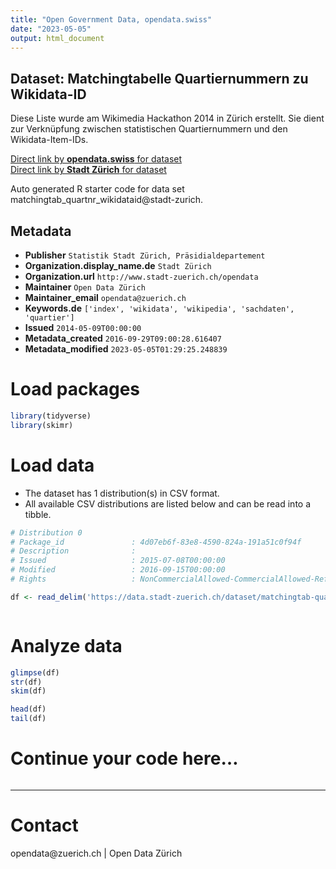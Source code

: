 ```yaml
---
title: "Open Government Data, opendata.swiss"
date: "2023-05-05"
output: html_document
---
```


## Dataset: Matchingtabelle Quartiernummern zu Wikidata-ID

Diese Liste wurde am Wikimedia Hackathon 2014 in Zürich erstellt. Sie dient zur Verknüpfung zwischen statistischen Quartiernummern und den Wikidata-Item-IDs.

[Direct link by **opendata.swiss** for dataset](https://opendata.swiss/de/dataset/matchingtabelle-quartiernummern-zu-wikidata-id)<br>
[Direct link by **Stadt Zürich** for dataset](https://data.stadt-zuerich.ch/dataset/matchingtab-quartnr-wikidataid)

Auto generated R starter code for data set matchingtab_quartnr_wikidataid@stadt-zurich.

## Metadata

- **Publisher** `Statistik Stadt Zürich, Präsidialdepartement`
- **Organization.display_name.de** `Stadt Zürich`
- **Organization.url** `http://www.stadt-zuerich.ch/opendata`
- **Maintainer** `Open Data Zürich`
- **Maintainer_email** `opendata@zuerich.ch`
- **Keywords.de** `['index', 'wikidata', 'wikipedia', 'sachdaten', 'quartier']`
- **Issued** `2014-05-09T00:00:00`
- **Metadata_created** `2016-09-29T09:00:28.616407`
- **Metadata_modified** `2023-05-05T01:29:25.248839`


# Load packages

```r

library(tidyverse)
library(skimr)

```

# Load data

-   The dataset has 1 distribution(s) in CSV format.
-   All available CSV distributions are listed below and can be read into a tibble.

```r

# Distribution 0
# Package_id               : 4d07eb6f-83e8-4590-824a-191a51c0f94f
# Description              : 
# Issued                   : 2015-07-08T00:00:00
# Modified                 : 2016-09-15T00:00:00
# Rights                   : NonCommercialAllowed-CommercialAllowed-ReferenceNotRequired

df <- read_delim('https://data.stadt-zuerich.ch/dataset/matchingtab-quartnr-wikidataid/download/matchingIDs_AdminID-WikidataID.csv')



```

# Analyze data

```r

glimpse(df)
str(df)
skim(df)

head(df)
tail(df)

```

# Continue your code here...

```r

```

------------------------------------------------------------------------

# Contact

opendata@zuerich.ch | Open Data Zürich
